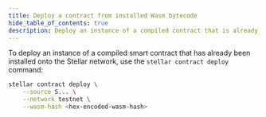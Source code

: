 ```yaml
---
title: Deploy a contract from installed Wasm bytecode
hide_table_of_contents: true
description: Deploy an instance of a compiled contract that is already installed on the network.
---
```


To deploy an instance of a compiled smart contract that has already been installed onto the Stellar network, use the `stellar contract deploy` command:

```bash
stellar contract deploy \
    --source S... \
    --network testnet \
    --wasm-hash <hex-encoded-wasm-hash>
```
